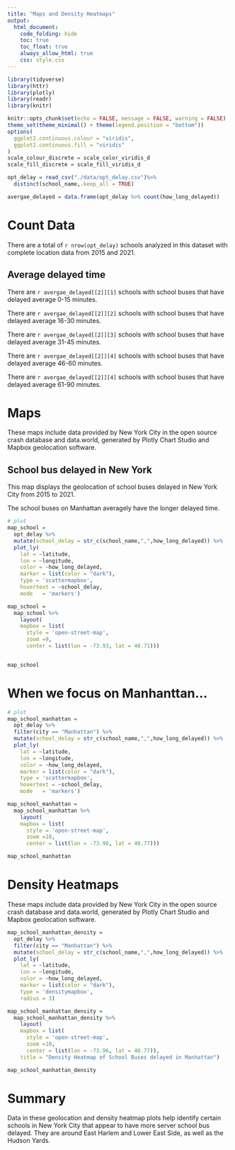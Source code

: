 ```yaml
---
title: "Maps and Density Heatmaps"
output: 
  html_document:
    code_folding: hide
    toc: true
    toc_float: true
    always_allow_html: true
    css: style.css
---
```


```r
library(tidyverse)
library(httr)
library(plotly)
library(readr)
library(knitr)

knitr::opts_chunk$set(echo = FALSE, message = FALSE, warning = FALSE)
theme_set(theme_minimal() + theme(legend.position = "bottom"))
options(
  ggplot2.continuous.colour = "viridis",
  ggplot2.continuous.fill = "viridis"
)
scale_colour_discrete = scale_color_viridis_d
scale_fill_discrete = scale_fill_viridis_d

```

```r
opt_delay = read_csv("./data/opt_delay.csv")%>%
  distinct(school_name,.keep_all = TRUE) 

avergae_delayed = data.frame(opt_delay %>% count(how_long_delayed))
```

# Count Data

There are a total of `r nrow(opt_delay)` schools analyzed in this dataset with complete location data from 2015 and 2021.  

## Average delayed time

There are `r avergae_delayed[[2]][1]` schools with school buses that have delayed average 0-15 minutes.

There are `r avergae_delayed[[2]][2]` schools with school buses that have delayed average 16-30 minutes.

There are `r avergae_delayed[[2]][3]` schools with school buses that have delayed average 31-45 minutes.

There are `r avergae_delayed[[2]][4]` schools with school buses that have delayed average 46-60 minutes.

There are `r avergae_delayed[[2]][4]` schools with school buses that have delayed average 61-90 minutes.

# Maps

These maps include data provided by New York City in the open source crash database and data.world, generated by Plotly Chart Studio and Mapbox geolocation software.

## School bus delayed in New York

This map displays the geolocation of school buses delayed in New York City from 2015 to 2021. 

The school buses on Manhattan averagely have the longer delayed time.

```r
# plot
map_school = 
  opt_delay %>%
  mutate(school_delay = str_c(school_name,",",how_long_delayed)) %>%
  plot_ly(
    lat = ~latitude,
    lon = ~longitude,
    color = ~how_long_delayed,
    marker = list(color = "dark"),
    type = 'scattermapbox',
    hovertext = ~school_delay,
    mode   = 'markers')

map_school = 
  map_school %>% 
    layout(
    mapbox = list(
      style = 'open-street-map',
      zoom =9,
      center = list(lon = -73.93, lat = 40.71))) 


map_school 
```

# When we focus on Manhanttan...

```r
# plot
map_school_manhattan = 
  opt_delay %>%
  filter(city == "Manhattan") %>%
  mutate(school_delay = str_c(school_name,",",how_long_delayed)) %>%
  plot_ly(
    lat = ~latitude,
    lon = ~longitude,
    color = ~how_long_delayed,
    marker = list(color = "dark"),
    type = 'scattermapbox',
    hovertext = ~school_delay,
    mode   = 'markers')

map_school_manhattan = 
  map_school_manhattan %>% 
    layout(
    mapbox = list(
      style = 'open-street-map',
      zoom =10,
      center = list(lon = -73.96, lat = 40.77))) 

map_school_manhattan 
```

# Density Heatmaps

These maps include data provided by New York City in the open source crash database and data.world, generated by Plotly Chart Studio and Mapbox geolocation software.

```r
map_school_manhattan_density = 
  opt_delay %>%
  filter(city == "Manhattan") %>%
  mutate(school_delay = str_c(school_name,",",how_long_delayed)) %>%
  plot_ly(
    lat = ~latitude,
    lon = ~longitude,
    color = ~how_long_delayed,
    marker = list(color = "dark"),
    type = 'densitymapbox',
    radius = 3)

map_school_manhattan_density = 
  map_school_manhattan_density %>% 
    layout(
    mapbox = list(
      style = 'open-street-map',
      zoom =10,
      center = list(lon = -73.96, lat = 40.77)),
    title = "Density Heatmap of School Buses delayed in Manhattan")

map_school_manhattan_density

```

# Summary

Data in these geolocation and density heatmap plots help identify certain schools in New York City that appear to have more server school bus delayed. They are around East Harlem and Lower East Side, as well as the Hudson Yards. 


